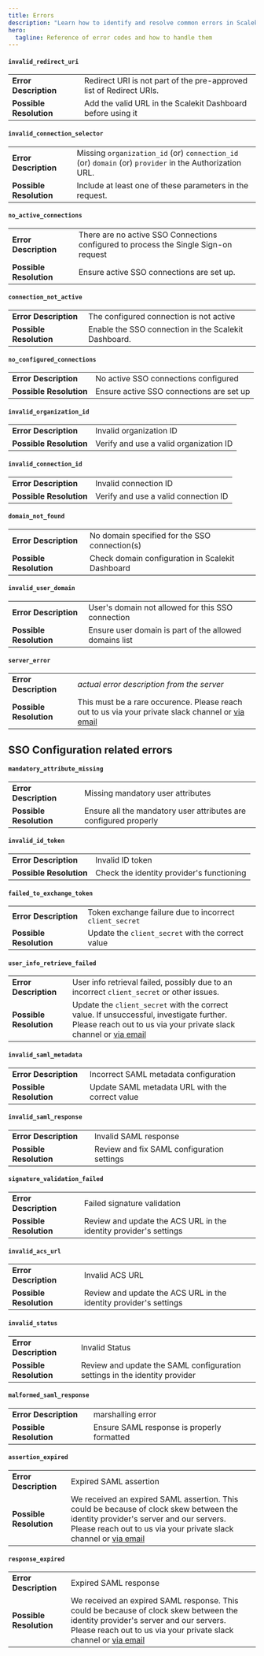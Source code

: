 ```yaml
---
title: Errors
description: "Learn how to identify and resolve common errors in Scalekit, ensuring a seamless authentication experience for your users."
hero:
  tagline: Reference of error codes and how to handle them
---
```



#### `invalid_redirect_uri`

| | |
|---|---|
| **Error Description** | Redirect URI is not part of the pre-approved list of Redirect URIs. |
| **Possible Resolution** | Add the valid URL in the Scalekit Dashboard before using it |

#### `invalid_connection_selector`

| | |
|---|---|
| **Error Description** | Missing `organization_id` (or) `connection_id` (or) `domain` (or) `provider` in the Authorization URL. |
| **Possible Resolution** | Include at least one of these parameters in the request. |

#### `no_active_connections`

| | |
|---|---|
| **Error Description** | There are no active SSO Connections configured to process the Single Sign-on request |
| **Possible Resolution** | Ensure active SSO connections are set up. |

#### `connection_not_active`

| | |
|---|---|
| **Error Description** | The configured connection is not active |
| **Possible Resolution** | Enable the SSO connection in the Scalekit Dashboard. |

#### `no_configured_connections`

| | |
|---|---|
| **Error Description** | No active SSO connections configured |
| **Possible Resolution** | Ensure active SSO connections are set up |

#### `invalid_organization_id`

| | |
|---|---|
| **Error Description** | Invalid organization ID |
| **Possible Resolution** | Verify and use a valid organization ID |

#### `invalid_connection_id`

| | |
|---|---|
| **Error Description** | Invalid connection ID |
| **Possible Resolution** | Verify and use a valid connection ID |

#### `domain_not_found`

| | |
|---|---|
| **Error Description** | No domain specified for the SSO connection(s) |
| **Possible Resolution** | Check domain configuration in Scalekit Dashboard |

#### `invalid_user_domain`

| | |
|---|---|
| **Error Description** | User's domain not allowed for this SSO connection |
| **Possible Resolution** | Ensure user domain is part of the allowed domains list |

#### `server_error`

| | |
|---|---|
| **Error Description** | _actual error description from the server_ |
| **Possible Resolution** | This must be a rare occurence. Please reach out to us via your private slack channel or [via email](mailto:support@scalekit.com) |

## SSO Configuration related errors

#### `mandatory_attribute_missing`

| | |
|---|---|
| **Error Description** | Missing mandatory user attributes |
| **Possible Resolution** | Ensure all the mandatory user attributes are configured properly |

#### `invalid_id_token`

| | |
|---|---|
| **Error Description** | Invalid ID token |
| **Possible Resolution** | Check the identity provider's functioning |

#### `failed_to_exchange_token`

| | |
|---|---|
| **Error Description** | Token exchange failure due to incorrect `client_secret` |
| **Possible Resolution** | Update the `client_secret` with the correct value |

#### `user_info_retrieve_failed`

| | |
|---|---|
| **Error Description** | User info retrieval failed, possibly due to an incorrect `client_secret` or other issues. |
| **Possible Resolution** | Update the `client_secret` with the correct value. If unsuccessful, investigate further. Please reach out to us via your private slack channel or [via email](mailto:support@scalekit.com) |

#### `invalid_saml_metadata`

| | |
|---|---|
| **Error Description** | Incorrect SAML metadata configuration |
| **Possible Resolution** | Update SAML metadata URL with the correct value |

#### `invalid_saml_response`

| | |
|---|---|
| **Error Description** | Invalid SAML response |
| **Possible Resolution** | Review and fix SAML configuration settings |

#### `signature_validation_failed`

| | |
|---|---|
| **Error Description** | Failed signature validation |
| **Possible Resolution** | Review and update the ACS URL in the identity provider's settings |

#### `invalid_acs_url`

| | |
|---|---|
| **Error Description** | Invalid ACS URL |
| **Possible Resolution** | Review and update the ACS URL in the identity provider's settings |

#### `invalid_status`

| | |
|---|---|
| **Error Description** | Invalid Status |
| **Possible Resolution** | Review and update the SAML configuration settings in the identity provider |

#### `malformed_saml_response`

| | |
|---|---|
| **Error Description** | marshalling error |
| **Possible Resolution** | Ensure SAML response is properly formatted |

#### `assertion_expired`

| | |
|---|---|
| **Error Description** | Expired SAML assertion |
| **Possible Resolution** | We received an expired SAML assertion. This could be because of clock skew between the identity provider's server and our servers. Please reach out to us via your private slack channel or [via email](mailto:support@scalekit.com) |

#### `response_expired`

| | |
|---|---|
| **Error Description** | Expired SAML response |
| **Possible Resolution** | We received an expired SAML response. This could be because of clock skew between the identity provider's server and our servers. Please reach out to us via your private slack channel or [via email](mailto:support@scalekit.com) |
